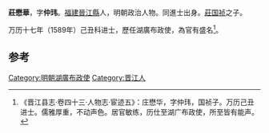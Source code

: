 '''莊懋華'''，字'''仲玮'''。[[福建|福建]][[晉江縣|晉江縣]]人，明朝政治人物。同進士出身。[[莊国祯|莊国祯]]之子。

万历十七年（1589年）己丑科进士，歷任湖廣布政使，為官有盛名<ref>《晋江县志·卷四十三·人物志·宦迹五》：庄懋华，字仲玮，国祯子。万历己丑进士。儒雅厚重，不动声色。居官敏练，历仕至湖广布政使，所至皆有能声。</ref>。

==参考==
{{reflist}}
{{明朝人物小作品}}
{{萬曆十七年己丑科殿試金榜}}
{{DEFAULTSORT:Zhuang庄}}
[[Category:明朝湖廣布政使|Category:明朝湖廣布政使]]
[[Category:晋江人|Category:晋江人]]